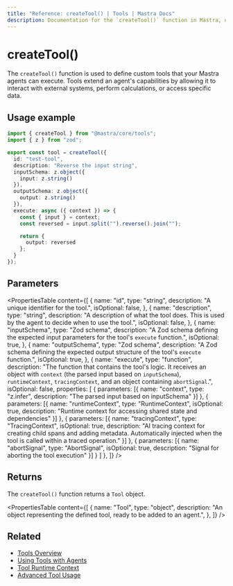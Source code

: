 ```yaml
---
title: "Reference: createTool() | Tools | Mastra Docs"
description: Documentation for the `createTool()` function in Mastra, used to define custom tools for agents.
---
```


# createTool()

The `createTool()` function is used to define custom tools that your Mastra agents can execute. Tools extend an agent's capabilities by allowing it to interact with external systems, perform calculations, or access specific data.

## Usage example

```typescript filename="src/mastra/tools/reverse-tool.ts" showLineNumbers copy
import { createTool } from "@mastra/core/tools";
import { z } from "zod";

export const tool = createTool({
  id: "test-tool",
  description: "Reverse the input string",
  inputSchema: z.object({
    input: z.string()
  }),
  outputSchema: z.object({
    output: z.string()
  }),
  execute: async ({ context }) => {
    const { input } = context;
    const reversed = input.split("").reverse().join("");

    return {
      output: reversed
    };
  }
});
```

## Parameters

<PropertiesTable
  content={[
    {
      name: "id",
      type: "string",
      description: "A unique identifier for the tool.",
      isOptional: false,
    },
    {
      name: "description",
      type: "string",
      description:
        "A description of what the tool does. This is used by the agent to decide when to use the tool.",
      isOptional: false,
    },
    {
      name: "inputSchema",
      type: "Zod schema",
      description:
        "A Zod schema defining the expected input parameters for the tool's `execute` function.",
      isOptional: true,
    },
    {
      name: "outputSchema",
      type: "Zod schema",
      description:
        "A Zod schema defining the expected output structure of the tool's `execute` function.",
      isOptional: true,
    },
    {
      name: "execute",
      type: "function",
      description:
        "The function that contains the tool's logic. It receives an object with `context` (the parsed input based on `inputSchema`), `runtimeContext`, `tracingContext`, and an object containing `abortSignal`.",
      isOptional: false,
      properties: [
        {
          parameters: [{
            name: "context",
            type: "z.infer<TInput>",
            description: "The parsed input based on inputSchema"
          }]
        },
        {
          parameters: [{
            name: "runtimeContext",
            type: "RuntimeContext",
            isOptional: true,
            description: "Runtime context for accessing shared state and dependencies"
          }]
        },
        {
          parameters: [{
            name: "tracingContext",
            type: "TracingContext",
            isOptional: true,
            description: "AI tracing context for creating child spans and adding metadata. Automatically injected when the tool is called within a traced operation."
          }]
        },
        {
          parameters: [{
            name: "abortSignal",
            type: "AbortSignal",
            isOptional: true,
            description: "Signal for aborting the tool execution"
          }]
        }
      ]
    },
  ]}
/>

## Returns

The `createTool()` function returns a `Tool` object.

<PropertiesTable
  content={[
    {
      name: "Tool",
      type: "object",
      description:
        "An object representing the defined tool, ready to be added to an agent.",
    },
  ]}
/>

## Related

- [Tools Overview](/tools-mcp/overview)
- [Using Tools with Agents](/agents/using-tools)
- [Tool Runtime Context](/tools-mcp/overview#using-runtimecontext)
- [Advanced Tool Usage](/tools-mcp/advanced-usage)
